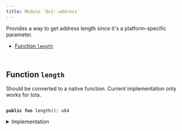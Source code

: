 ```yaml
---
title: Module `0x1::address`
---
```


<Link id="0x1_address"/>
Provides a way to get address length since it's a
platform-specific parameter.


-  [Function `length`](#0x1_address_length)


<pre><code>
</code></pre>



<Link id="0x1_address_length"></Link>

## Function `length`

Should be converted to a native function.
Current implementation only works for Iota.


<pre><code>
<b>public</b> <b>fun</b> <Link href="../move-stdlib/address#0x1_address_length">length</Link>(): u64
</code></pre>



<details>
<summary>Implementation</summary>


<pre><code>
<b>public</b> <b>fun</b> <Link href="../move-stdlib/address#0x1_address_length">length</Link>(): u64 \{
    32
}
</code></pre>



</details>
